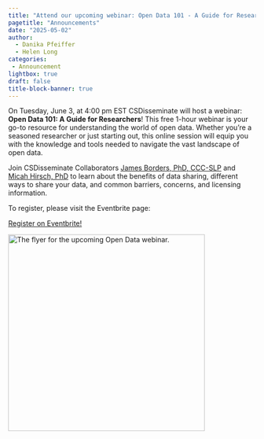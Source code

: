 ```yaml
---
title: "Attend our upcoming webinar: Open Data 101 - A Guide for Researchers!"
pagetitle: "Announcements"
date: "2025-05-02"
author:
  - Danika Pfeiffer
  - Helen Long
categories:
 - Announcement
lightbox: true
draft: false
title-block-banner: true
---
```


On Tuesday, June 3, at 4:00 pm EST CSDisseminate will host a webinar: **Open Data 101: A Guide for Researchers**! This free 1-hour webinar is your go-to resource for understanding the world of open data. Whether you're a seasoned researcher or just starting out, this online session will equip you with the knowledge and tools needed to navigate the vast landscape of open data.

Join CSDisseminate Collaborators [James Borders, PhD, CCC-SLP](https://www.csdisseminate.com/Team/James-Borders/) and [Micah Hirsch, PhD](https://www.csdisseminate.com/Team/Micah-Hirsch/) to learn about the benefits of data sharing, different ways to share your data, and common barriers, concerns, and licensing information.

To register, please visit the Eventbrite page:

[Register on Eventbrite!](https://www.eventbrite.com/e/open-data-101-a-guide-for-researchers-tickets-1344670558839?aff=oddtdtcreator){.btn .btn-outline-primary .btn role="button" data-toggle="button"}\

[![The flyer for the upcoming Open Data webinar.](open-data-webinar-flyer.png){fig-alt="Flyer for a webinar titled “Open Data 101: A Guide for Researchers,” hosted by CSDisseminate. The design features a large black circle with white text and a bar graph icon, and the event is scheduled for Tuesday, June 3, 2025, at 4:00 PM EST. Wavy black lines border the image, with purple accents and a lightbulb logo representing CSDisseminate at the top." fig-align="left" width="400"}](https://www.eventbrite.com/e/open-data-101-a-guide-for-researchers-tickets-1344670558839?aff=oddtdtcreator)
